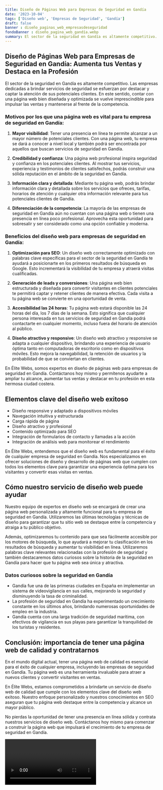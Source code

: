 ```yaml
---
title: Diseño de Páginas Web para Empresas de Seguridad en Gandía
date: '2023-10-04'
tags: ['Diseño web', 'Empresas de Seguridad', 'Gandía']
draft: false
banner : diseño_paginas_web_empresasdeseguridad
fondoBanner : diseño_pagina_web_gandía.webp
summary: El sector de la seguridad en Gandía es altamente competitivo. Las empresas dedicadas a brindar servicios de seguridad se esfuerzan por destacar y captar la atención de sus potenciales clientes. En este sentido, contar con una página web bien diseñada y optimizada se vuelve imprescindible para impulsar las ventas y mantenerse al frente de la competencia.
---
```


## Diseño de Páginas Web para Empresas de Seguridad en Gandía: Aumenta tus Ventas y Destaca en la Profesión

El sector de la seguridad en Gandía es altamente competitivo. Las empresas dedicadas a brindar servicios de seguridad se esfuerzan por destacar y captar la atención de sus potenciales clientes. En este sentido, contar con una página web bien diseñada y optimizada se vuelve imprescindible para impulsar las ventas y mantenerse al frente de la competencia.

### Motivos por los que una página web es vital para tu empresa de seguridad en Gandía:

1. **Mayor visibilidad**: Tener una presencia en línea te permite alcanzar a un mayor número de potenciales clientes. Con una página web, tu empresa se dará a conocer a nivel local y también podrá ser encontrada por aquellos que buscan servicios de seguridad en Gandía.

2. **Credibilidad y confianza**: Una página web profesional inspira seguridad y confianza en los potenciales clientes. Al mostrar tus servicios, experiencia y testimonios de clientes satisfechos, podrás construir una sólida reputación en el ámbito de la seguridad en Gandía.

3. **Información clara y detallada**: Mediante tu página web, podrás brindar información clara y detallada sobre los servicios que ofreces, tarifas, horarios de atención y cualquier otra información relevante para tus potenciales clientes de Gandía.

4. **Diferenciación de la competencia**: La mayoría de las empresas de seguridad en Gandía aún no cuentan con una página web o tienen una presencia en línea poco profesional. Aprovecha esta oportunidad para sobresalir y ser considerado como una opción confiable y moderna.

### Beneficios del diseño web para empresas de seguridad en Gandía:

1. **Optimización para SEO**: Un diseño web correctamente optimizado con palabras clave específicas para el sector de la seguridad en Gandía te ayudará a posicionarte en los primeros resultados de búsqueda en Google. Esto incrementará la visibilidad de tu empresa y atraerá visitas cualificadas.

2. **Generación de leads y conversiones**: Una página web bien estructurada y diseñada para convertir visitantes en clientes potenciales te permitirá captar y retener clientes de manera efectiva. Cada visita a tu página web se convierte en una oportunidad de venta.

3. **Accesibilidad las 24 horas**: Tu página web estará disponible las 24 horas del día, los 7 días de la semana. Esto significa que cualquier persona interesada en tus servicios de seguridad en Gandía podrá contactarte en cualquier momento, incluso fuera del horario de atención al público.

4. **Diseño atractivo y responsive**: Un diseño web atractivo y responsive se adapta a cualquier dispositivo, brindando una experiencia de usuario óptima tanto en computadoras de escritorio como en dispositivos móviles. Esto mejora la navegabilidad, la retención de usuarios y la probabilidad de que se conviertan en clientes.

En Élite Webs, somos expertos en diseño de páginas web para empresas de seguridad en Gandía. Contáctanos hoy mismo y permítenos ayudarte a ampliar tu alcance, aumentar tus ventas y destacar en tu profesión en esta hermosa ciudad costera.

<GifSeo />

<Cta />

## Elementos clave del diseño web exitoso

- Diseño responsive y adaptado a dispositivos móviles
- Navegación intuitiva y estructurada
- Carga rápida de página
- Diseño atractivo y profesional
- Contenido optimizado para SEO
- Integración de formularios de contacto y llamadas a la acción
- Integración de análisis web para monitorear el rendimiento

En Élite Webs, entendemos que el diseño web es fundamental para el éxito de cualquier empresa de seguridad en Gandía. Nos especializamos en ofrecer soluciones de diseño y desarrollo de páginas web que cumplen con todos los elementos clave para garantizar una experiencia óptima para los visitantes y convertir esas visitas en ventas.

## Cómo nuestro servicio de diseño web puede ayudar

Nuestro equipo de expertos en diseño web se encargará de crear una página web personalizada y altamente funcional para tu empresa de seguridad en Gandía. Utilizaremos las últimas tecnologías y técnicas de diseño para garantizar que tu sitio web se destaque entre la competencia y atraiga a tu público objetivo.

Además, optimizaremos tu contenido para que sea fácilmente accesible por los motores de búsqueda, lo que ayudará a mejorar tu clasificación en los resultados de búsqueda y aumentar tu visibilidad en línea. Utilizaremos palabras clave relevantes relacionadas con la profesión de seguridad y también destacaremos datos curiosos sobre la historia de la seguridad en Gandía para hacer que tu página web sea única y atractiva.

### Datos curiosos sobre la seguridad en Gandía

- Gandía fue una de las primeras ciudades en España en implementar un sistema de videovigilancia en sus calles, mejorando la seguridad y disminuyendo la tasa de criminalidad.
- La profesión de seguridad en Gandía ha experimentado un crecimiento constante en los últimos años, brindando numerosas oportunidades de empleo en la industria.
- Gandía cuenta con una larga tradición de seguridad marítima, con efectivos de vigilancia en sus playas para garantizar la tranquilidad de los turistas y residentes.

## Conclusión: importancia de tener una página web de calidad y contratarnos

En el mundo digital actual, tener una página web de calidad es esencial para el éxito de cualquier empresa, incluyendo las empresas de seguridad en Gandía. Tu página web es una herramienta invaluable para atraer a nuevos clientes y convertir visitantes en ventas.

En Élite Webs, estamos comprometidos a brindarte un servicio de diseño web de calidad que cumple con los elementos clave del diseño web exitoso. Nuestro enfoque personalizado y nuestros conocimientos en SEO aseguran que tu página web destaque entre la competencia y alcance un mayor público.

No pierdas la oportunidad de tener una presencia en línea sólida y contrata nuestros servicios de diseño web. Contáctanos hoy mismo para comenzar a construir la página web que impulsará el crecimiento de tu empresa de seguridad en Gandía.

<Video />

<CtaBot job='Empresas de Seguridad' city='Gandía'/>

<Gmaps query='Gandía+españa+maps' />